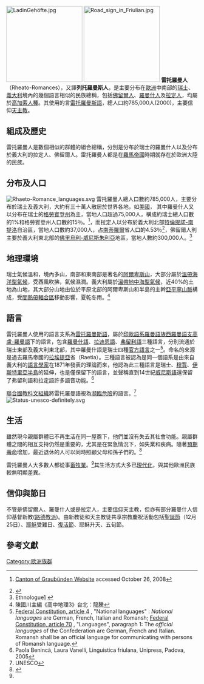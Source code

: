 {{infobox ethnic group
|image=[[File:Copil_ladin_(„roman”)_din_Elveția.jpg|150px]]
|group=雷托羅曼人
|poptime=約78.5萬<ref name="中國大百科">中國大百科</ref>
|region1   = {{flagcountry|瑞士}}
|pop1      = 75,000<ref name="中國大百科"/>
|region2   = {{flagcountry|義大利}}
|pop2      = 337,000<ref name="中國大百科"/>
|rels=[[天主教|天主教]]、[[基督新教|基督新教]]
|langs=[[列托-羅曼斯語|雷托羅曼斯語]]
}}
[[File:LadinGehöfte.jpg|200px]]
[[File:Road_sign_in_Friulian.jpg|200px]]
'''雷托羅曼人'''（Rheato-Romances），又譯'''列托羅曼斯人'''，是主要分布在[[歐洲|歐洲]]中南部的[[瑞士|瑞士]]、[[義大利|義大利]]境內的幾個語言相似的民族總稱，包括[[佛留爾人|佛留爾人]]、[[羅曼什人|羅曼什人]]及[[拉定人|拉定人]]，均屬於[[高加索人種|高加索人種]]。其使用的言[[列托-羅曼斯語|雷托羅曼斯語]]，總人口約785,000人(2000)，主要信仰[[天主教|天主教]]。

==組成及歷史==
雷托羅曼人是數個相似的群體的組合總稱，分別是分布於瑞士的羅曼什人以及分布於義大利的拉定人、佛留爾人。雷托羅曼人都是在[[羅馬帝國|羅馬帝國]]時期就存在於歐洲大陸的民族。

==分布及人口==
[[File:Rhaeto-Romance_languages.svg|thumb]]
雷托羅曼人總人口數約785,000人，主要分布於瑞士及義大利，大約有三十萬人散居於世界各地，如[[美國|美國]]，
其中羅曼什人又以分布在瑞士的[[格勞賓登州|格勞賓登州]]為主，當地人口超過75,000人，構成約瑞士總人口數的1%和格勞賓登州人口數的15％。<ref>{{de icon}} {{it_icon}} [http://www.gr.ch/Deutsch/seiten.cfm?idnav1=1&idnav2=7&seite=/Deutsch/Land_&_Leute/zahlen_fakten.cfm Canton of Graubünden Website] {{Wayback|url=http://www.gr.ch/Deutsch/seiten.cfm?idnav1=1&idnav2=7&seite=%2FDeutsch%2FLand_&_Leute%2Fzahlen_fakten.cfm |date=20061010060124 }} accessed October 26, 2008</ref>，而拉定人以分布於義大利北部[[特倫提諾-上阿迪傑|特倫提諾-南提洛]]自治區，當地人口數約37,000人，占[[波爾察諾自治省|南蒂羅爾]]省人口的4.53％<ref>{{cite web
 | title = South Tyrol in Figures
 | work = Declaration of language group affiliation - Population Census 2011
 | url = http://www.provinz.bz.it/astat/de/bevoelkerung/458.asp?aktuelles_action=300&aktuelles_image_id=563169
 | format = PDF
 | accessdate = 2012-10-07
 | archive-date = 2013-07-28
 | archive-url = https://web.archive.org/web/20130728113109/http://www.provinz.bz.it/astat/de/bevoelkerung/458.asp?aktuelles_action=300&aktuelles_image_id=563169
 | dead-url = no
 }}</ref>，佛留爾人則主要於義大利東北部的[[佛里烏利-威尼斯朱利亞|佛里烏利-威尼斯朱利亞]]地區，當地人數約300,000人。<ref>Ethnologue[http://www.ethnologue.com/language/fur] {{Wayback|url=http://www.ethnologue.com/language/fur |date=20150418152041 }}</ref>

==地理環境==
瑞士氣候溫和，境內多山，南部和東南部是著名的[[阿爾卑斯山|阿爾卑斯山]]，大部分屬於[[溫帶海洋型氣候|溫帶海洋型氣候]]，受西風吹拂，氣候濕潤。義大利屬於[[溫帶地中海型氣候|溫帶地中海型氣候]]，近40%的土地為山地，其大部分山地由位於平原北部的阿爾卑斯山和半島的主幹[[亞平寧山脈|亞平寧山脈]]構成，受[[間熱帶輻合區|間熱帶輻合區]]移動影響，夏乾冬雨。<ref>陳國川主編《高中地理3》台北：龍騰</ref>

==語言==
雷托羅曼人使用的語言支系為[[雷托羅曼斯語|雷托羅曼斯語]]，屬於[[印歐語系|印歐語系]][[羅曼語族|羅曼語族]][[西羅曼語支|西羅曼語支]][[高盧-羅曼語|高盧-羅曼語]]下的語言，包含[[羅曼什語|羅曼什語]]、[[拉迪恩語|拉迪恩語]]、[[弗留利語|弗留利語]]三種語言，分別流通於瑞士東部及義大利東北部，其中羅曼什語是瑞士四種[[官方語言|官方語言]]之一<ref>[http://www.admin.ch/ch/e/rs/101/a4.html Federal Constitution, article 4] {{Wayback|url=http://www.admin.ch/ch/e/rs/101/a4.html |date=20141023100747 }}, "National languages" : ''National languages'' are German, French, Italian and Romansh; [http://www.admin.ch/ch/e/rs/101/a70.html Federal Constitution, article 70] {{Wayback|url=http://www.admin.ch/ch/e/rs/101/a70.html |date=20141023100704 }}, "Languages", paragraph 1: The ''official languages'' of the Confederation are German, French and Italian. Romansh shall be an official language for communicating with persons of Romansh language.</ref>。命名的來源是過去羅馬帝國的[[拉埃提亞|拉埃提亞]]省（Raetia）。三種語言被認為是同一個語系是由來自義大利的[[語言學家|語言學家]]{{tsl|en|Graziadio Isaia Ascoli|葛拉齊亞迪歐·以賽亞·阿斯可里}}在1871年發表的理論而來，他認為此三種語言是瑞士、[[穆賈|穆賈]]、[[伊斯特里亞半島|伊斯特里亞半島]]的延伸，也是僅保留下的語言，並聲稱直到14世紀[[威尼斯語|威尼斯語]]還保留了弗留利語和拉定語許多語音功能。<ref>Paola Benincà, Laura Vanelli, Linguistica friulana, Unipress, Padova, 2005</ref>

[[聯合國|聯合國]][[教科文組織|教科文組織]]將雷托羅曼語視為[[瀕臨危險|瀕臨危險]]的語言。<ref>UNESCO</ref>[[File:Status-unesco-definitely.svg|thumb]]

==生活==
雖然現今親屬群體已不再生活在同一屋簷下，他們並沒有失去其社會功能。親屬群體之間的相互支持仍然是重要的，尤其是在緊急情況下，如失業和疾病。隨著[[預期壽命|預期壽命]]增加，最近退休的人可以同時照顧父母和孫子們的。<ref>{{cite web|url=http://www.everyculture.com/Sa-Th/Switzerland.html#ixzz3d37M9c4l|title=Culture of Switzerland - history, people, clothing, traditions, women, beliefs, food, family, social|work=everyculture.com|accessdate=2015-06-14|archive-date=2015-05-10|archive-url=https://web.archive.org/web/20150510084905/http://www.everyculture.com/Sa-Th/Switzerland.html#ixzz3d37M9c4l|dead-url=no}}</ref>

雷托羅曼人大多數人都從事[[畜牧業|畜牧業]]。<ref name="中國大百科"/>其生活方式大多已[[現代化|現代化]]，與其他歐洲民族較無明顯差異。

==信仰與節日==
不管是佛留爾人、羅曼什人或是拉定人，主要[[信仰|信仰]]天主教，但亦有部分羅曼什人信仰基督新教([[路德教派|路德教派]])。由新教徒和天主教徒共享宗教慶祝活動包括[[聖誕節|聖誕節]]（12月25日）、[[耶穌|耶穌]]受難日、[[復活節|復活節]]、耶穌升天、五旬節。

==參考文獻==
{{reflist|2}}
[[Category:欧洲族群|Category:欧洲族群]]